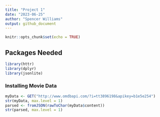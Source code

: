 ```yaml
---
title: "Project 1"
date: "2023-06-25"
author: "Spencer Williams"
output: github_document
---
```


```r
knitr::opts_chunk$set(echo = TRUE)
```

## Packages Needed
```r
library(httr)
library(dplyr)
library(jsonlite)
```

### Installing Movie Data
```r
myData <- GET("http://www.omdbapi.com/?i=tt3896198&apikey=b1e5e254")
str(myData, max.level = 1)
parsed <- fromJSON(rawToChar(myData$content))
str(parsed, max.level = 1)
```

